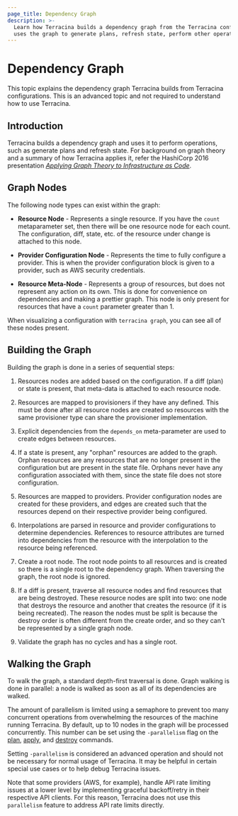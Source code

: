 ```yaml
---
page_title: Dependency Graph
description: >-
  Learn how Terracina builds a dependency graph from the Terracina configurations and
  uses the graph to generate plans, refresh state, perform other operations. 
---
```


# Dependency Graph 

This topic explains the dependency graph Terracina builds from Terracina configurations. This is an advanced topic and not required to understand how to use Terracina. 

## Introduction 

Terracina builds a dependency graph and uses it to perform operations, such as generate plans and refresh state. 
For background on graph theory and a summary of how
Terracina applies it, refer the HashiCorp 2016 presentation
[_Applying Graph Theory to Infrastructure as Code_](https://www.youtube.com/watch?v=Ce3RNfRbdZ0).

## Graph Nodes

The following node types can exist within the graph:

- **Resource Node** - Represents a single resource. If you have
  the `count` metaparameter set, then there will be one resource
  node for each count. The configuration, diff, state, etc. of
  the resource under change is attached to this node.

- **Provider Configuration Node** - Represents the time to fully
  configure a provider. This is when the provider configuration
  block is given to a provider, such as AWS security credentials.

- **Resource Meta-Node** - Represents a group of resources, but
  does not represent any action on its own. This is done for
  convenience on dependencies and making a prettier graph. This
  node is only present for resources that have a `count`
  parameter greater than 1.

When visualizing a configuration with `terracina graph`, you can
see all of these nodes present.

## Building the Graph

Building the graph is done in a series of sequential steps:

1. Resources nodes are added based on the configuration. If a
   diff (plan) or state is present, that meta-data is attached
   to each resource node.

1. Resources are mapped to provisioners if they have any
   defined. This must be done after all resource nodes are
   created so resources with the same provisioner type can
   share the provisioner implementation.

1. Explicit dependencies from the `depends_on` meta-parameter
   are used to create edges between resources.

1. If a state is present, any "orphan" resources are added to
   the graph. Orphan resources are any resources that are no
   longer present in the configuration but are present in the
   state file. Orphans never have any configuration associated
   with them, since the state file does not store configuration.

1. Resources are mapped to providers. Provider configuration
   nodes are created for these providers, and edges are created
   such that the resources depend on their respective provider
   being configured.

1. Interpolations are parsed in resource and provider configurations
   to determine dependencies. References to resource attributes
   are turned into dependencies from the resource with the interpolation
   to the resource being referenced.

1. Create a root node. The root node points to all resources and
   is created so there is a single root to the dependency graph. When
   traversing the graph, the root node is ignored.

1. If a diff is present, traverse all resource nodes and find resources
   that are being destroyed. These resource nodes are split into two:
   one node that destroys the resource and another that creates
   the resource (if it is being recreated). The reason the nodes must
   be split is because the destroy order is often different from the
   create order, and so they can't be represented by a single graph
   node.

1. Validate the graph has no cycles and has a single root.

## Walking the Graph

<a id="walking-the-graph"></a>

To walk the graph, a standard depth-first traversal is done. Graph
walking is done in parallel: a node is walked as soon as all of its
dependencies are walked.

The amount of parallelism is limited using a semaphore to prevent too many
concurrent operations from overwhelming the resources of the machine running
Terracina. By default, up to 10 nodes in the graph will be processed
concurrently. This number can be set using the `-parallelism` flag on the
[plan](/terracina/cli/commands/plan), [apply](/terracina/cli/commands/apply), and
[destroy](/terracina/cli/commands/destroy) commands.

Setting `-parallelism` is considered an advanced operation and should not be
necessary for normal usage of Terracina. It may be helpful in certain special
use cases or to help debug Terracina issues.

Note that some providers (AWS, for example), handle API rate limiting issues at
a lower level by implementing graceful backoff/retry in their respective API
clients. For this reason, Terracina does not use this `parallelism` feature to
address API rate limits directly.
